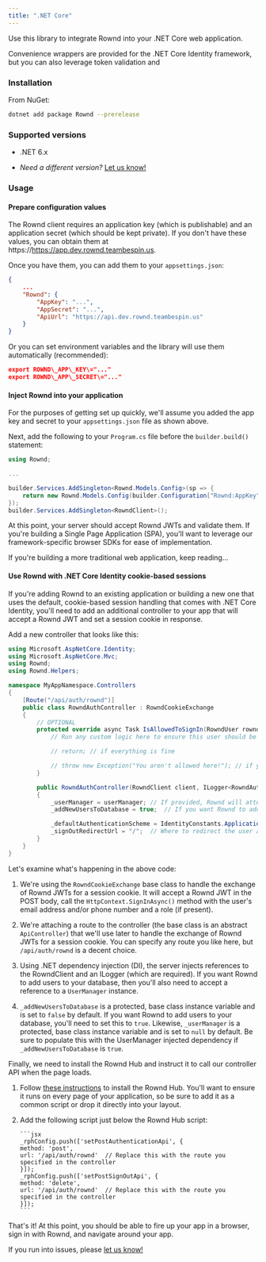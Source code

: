 ```yaml
---
title: ".NET Core"
---
```


Use this library to integrate Rownd into your .NET Core web application.

Convenience wrappers are provided for the .NET Core Identity framework, but you
can also leverage token validation and

### Installation

From NuGet:

```bash
dotnet add package Rownd --prerelease
```

### Supported versions

- .NET 6.x

- _Need a different version?_
  [Let us know!](https://github.com/rownd/dotnet/issues/new)

### Usage

#### Prepare configuration values

The Rownd client requires an application key (which is publishable) and an
application secret (which should be kept private). If you don't have these
values, you can obtain them at https://https://app.dev.rownd.teambespin.us.

Once you have them, you can add them to your `appsettings.json`:

```json
{
    ...
    "Rownd": {
        "AppKey": "...",
        "AppSecret": "...",
        "ApiUrl": "https://api.dev.rownd.teambespin.us"
    }
}
```

Or you can set environment variables and the library will use them automatically
(recommended):

```json
export ROWND\_APP\_KEY\="..."
export ROWND\_APP\_SECRET\="..."
```

#### Inject Rownd into your application

For the purposes of getting set up quickly, we'll assume you added the app key
and secret to your `appsettings.json` file as shown above.

Next, add the following to your `Program.cs` file before the `builder.build()`
statement:

```cs
using Rownd;

...

builder.Services.AddSingleton<Rownd.Models.Config>(sp => {
    return new Rownd.Models.Config(builder.Configuration["Rownd:AppKey"], builder.Configuration["Rownd:AppSecret"]);
});
builder.Services.AddSingleton<RowndClient>();
```

At this point, your server should accept Rownd JWTs and validate them. If you're
building a Single Page Application (SPA), you'll want to leverage our
framework-specific browser SDKs for ease of implementation.

If you're building a more traditional web application, keep reading...

#### Use Rownd with .NET Core Identity cookie-based sessions

If you're adding Rownd to an existing application or building a new one that
uses the default, cookie-based session handling that comes with .NET Core
Identity, you'll need to add an additional controller to your app that will
accept a Rownd JWT and set a session cookie in response.

Add a new controller that looks like this:

```cs
using Microsoft.AspNetCore.Identity;
using Microsoft.AspNetCore.Mvc;
using Rownd;
using Rownd.Helpers;

namespace MyAppNamespace.Controllers
{
    [Route("/api/auth/rownd")]
    public class RowndAuthController : RowndCookieExchange
    {
        // OPTIONAL
        protected override async Task IsAllowedToSignIn(RowndUser rowndUser) {
            // Run any custom logic here to ensure this user should be allowed to sign in.

            // return; // if everything is fine

            // throw new Exception("You aren't allowed here!"); // if you want to prevent the user from signing in
        }

        public RowndAuthController(RowndClient client, ILogger<RowndAuthController> logger, UserManager<IdentityUser> userManager) : base(client, logger)
        {
            _userManager = userManager; // If provided, Rownd will attempt to match the incoming user with an existing user in the database.
            _addNewUsersToDatabase = true;  // If you want Rownd to add new users to the database when they're first authenticated, set this to `true` (requires `_userManager`)

            _defaultAuthenticationScheme = IdentityConstants.ApplicationScheme;  // Sets the authentication scheme (default: `IdentityConstants.ApplicationScheme`)
            _signOutRedirectUrl = "/";  // Where to redirect the user after signing out (default: "/")
        }
    }
}
```

Let's examine what's happening in the above code:

1.  We're using the `RowndCookieExchange` base class to handle the exchange of
    Rownd JWTs for a session cookie. It will accept a Rownd JWT in the POST
    body, call the `HttpContext.SignInAsync()` method with the user's email
    address and/or phone number and a role (if present).

2.  We're attaching a route to the controller (the base class is an abstract
    `ApiController`) that we'll use later to handle the exchange of Rownd JWTs
    for a session cookie. You can specify any route you like here, but
    `/api/auth/rownd` is a decent choice.

3.  Using .NET dependency injection (DI), the server injects references to the
    RowndClient and an ILogger (which are required). If you want Rownd to add
    users to your database, then you'll also need to accept a reference to a
    `UserManager` instance.

4.  `_addNewUsersToDatabase` is a protected, base class instance variable and is
    set to `false` by default. If you want Rownd to add users to your database,
    you'll need to set this to `true`. Likewise, `_userManager` is a protected,
    base class instance variable and is set to `null` by default. Be sure to
    populate this with the UserManager injected dependency if
    `_addNewUsersToDatabase` is `true`.

Finally, we need to install the Rownd Hub and instruct it to call our controller
API when the page loads.

1.  Follow
    [these instructions](https://docs.rownd.io/rownd/sdk-reference/web/javascript-browser)
    to install the Rownd Hub. You'll want to ensure it runs on every page of
    your application, so be sure to add it as a common script or drop it
    directly into your layout.

2.  Add the following script just below the Rownd Hub script:

        ```jsx
        _rphConfig.push(['setPostAuthenticationApi', {
        method: 'post',
        url: '/api/auth/rownd'  // Replace this with the route you specified in the controller
        }]);
        _rphConfig.push(['setPostSignOutApi', {
        method: 'delete',
        url: '/api/auth/rownd'  // Replace this with the route you specified in the controller
        }]);
        ```

That's it! At this point, you should be able to fire up your app in a browser,
sign in with Rownd, and navigate around your app.

If you run into issues, please
[let us know!](https://github.com/rownd/dotnet/issues/new)
